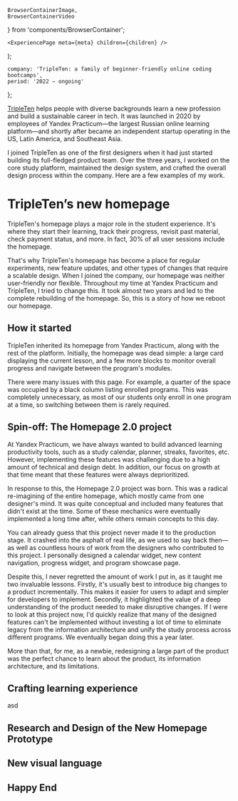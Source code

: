     BrowserContainerImage,
    BrowserContainerVideo
} from 'components/BrowserContainer';

    <ExperiencePage meta={meta} children={children} />
);

    company: 'TripleTen: a family of beginner-friendly online coding bootcamps',
    period: '2022 — ongoing'
};

<BrowserContainerImage src="/tripleten/main.png" alt="TripleTen" />

[TripleTen](https://tripleten.com/) helps people with diverse backgrounds learn a new profession and build a sustainable career in tech. It was launched in 2020 by employees of Yandex Practicum—the largest Russian online learning platform—and shortly after became an independent startup operating in the US, Latin America, and Southeast Asia.

I joined TripleTen as one of the first designers when it had just started building its full-fledged product team. Over the three years, I worked on the core study platform, maintained the design system, and crafted the overall design process within the company. Here are a few examples of my work.

# TripleTen’s new homepage

TripleTen's homepage plays a major role in the student experience. It's where they start their learning, track their progress, revisit past material, check payment status, and more. In fact, 30% of all user sessions include the homepage.

That's why TripleTen's homepage has become a place for regular experiments, new feature updates, and other types of changes that require a scalable design. When I joined the company, our homepage was neither user-friendly nor flexible. Throughout my time at Yandex Practicum and TripleTen, I tried to change this. It took almost two years and led to the complete rebuilding of the homepage. So, this is a story of how we reboot our homepage.

## How it started

TripleTen inherited its homepage from Yandex Practicum, along with the rest of the platform. Initially, the homepage was dead simple: a large card displaying the current lesson, and a few more blocks to monitor overall progress and navigate between the program's modules.

<BrowserContainerImage
    src="/tripleten/homepage-1.0.png"
    alt="Image of the first Yandex Practicum homepage"
/>

There were many issues with this page. For example, a quarter of the space was occupied by a black column listing enrolled programs. This was completely unnecessary, as most of our students only enroll in one program at a time, so switching between them is rarely required.

## Spin-off: The Homepage 2.0 project

At Yandex Practicum, we have always wanted to build advanced learning productivity tools, such as a study calendar, planner, streaks, favorites, etc. However, implementing these features was challenging due to a high amount of technical and design debt. In addition, our focus on growth at that time meant that these features were always deprioritized.

In response to this, the Homepage 2.0 project was born. This was a radical re-imagining of the entire homepage, which mostly came from one designer's mind. It was quite conceptual and included many features that didn't exist at the time. Some of these mechanics were eventually implemented a long time after, while others remain concepts to this day.

<BrowserContainerImage
    src="/tripleten/homepage-2.0-concept.png"
    alt="Homepage 2.0 concept"
/>

You can already guess that this project never made it to the production stage. It crashed into the asphalt of real life, as we used to say back then—as well as countless hours of work from the designers who contributed to this project. I personally designed a calendar widget, new content navigation, progress widget, and program showcase page.

Despite this, I never regretted the amount of work I put in, as it taught me two invaluable lessons. Firstly, it's usually best to introduce big changes to a product incrementally. This makes it easier for users to adapt and simpler for developers to implement. Secondly, it highlighted the value of a deep understanding of the product needed to make disruptive changes. If I were to look at this project now, I'd quickly realize that many of the designed features can't be implemented without investing a lot of time to eliminate legacy from the information architecture and unify the study process across different programs. We eventually began doing this a year later.

More than that, for me, as a newbie, redesigning a large part of the product was the perfect chance to learn about the product, its information architecture, and its limitations.

## Crafting learning experience

asd

<BrowserContainerImage src="/tripleten/homepage-1.1.png" alt="Homepage 1.1" />

## Research and Design of the New Homepage Prototype

<BrowserContainerVideo
    source="/tripleten/new-homepage-prototype.webm"
    controls={false}
    autoPlay
/>

## New visual language

## Happy End
